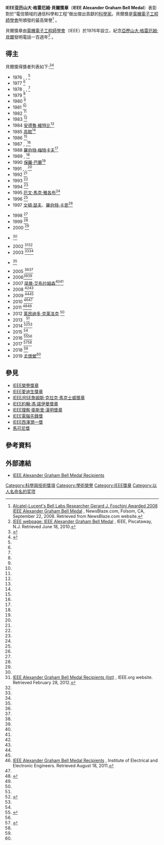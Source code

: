 {{Distinguish|诺贝尔奖}}


{{Infobox award
| image        = IEEE_Bell_medal_scan_-front_-NO_COPYRIGHT_APPLIES-.jpg
| name        = IEEE亚历山大·格雷厄姆·貝爾獎章<br> IEEE Alexander Graham Bell Medal
| description = 表彰對於“電信領域的通信科學和工程“做出傑出貢獻的[[科學家|科學家]]
| presenter   = [[電機電子工程師學會|電機電子工程師學會]] 
| country     = {{flagicon|USA}} 美國
| year        = 1976
| website     = [https://www.ieee.org/about/awards/medals/bell.html IEEE亚历山大·格雷厄姆·貝爾獎章官網]
}}
'''IEEE亚历山大·格雷厄姆·貝爾獎章'''（'''IEEE Alexander Graham Bell Medal'''）表彰對於“電信領域的通信科學和工程“做出傑出貢獻的[[科學家|科學家]]。貝爾獎是[[電機電子工程師學會|電機電子工程師學會]]所頒發的最高榮譽<ref>[http://newsblaze.com/story/2008092209530500006.pnw/topstory.html Alcatel-Lucent's Bell Labs Researcher Gerard J. Foschini Awarded 2008 IEEE Alexander Graham Bell Medal] {{Wayback|url=http://newsblaze.com/story/2008092209530500006.pnw/topstory.html |date=20120829201230 }}, NewsBlaze.com, Folsom, CA, September 22, 2008. Retrieved from NewsBlaze.com website.</ref> 。

貝爾獎章由[[電機電子工程師學會|電機電子工程師學會]]（IEEE）於1976年設立，紀念[[亞歷山大·格雷厄姆·貝爾|亞歷山大·格雷厄姆·貝爾]]發明電話一百週年<ref name="IEEE">[http://www.ieee.org/about/awards/medals/bell.html IEEE webpage: IEEE Alexander Graham Bell Medal] {{Wayback|url=http://www.ieee.org/about/awards/medals/bell.html |date=20110820094347 }}, IEEE, Piscataway, N.J.  Retrieved June 18, 2010.</ref> 。

==得主==
貝爾獎得獎者列表如下:<ref name="貝爾獲獎者名單一">{{cite web |author1=Engineering and Technology History Wiki |title=List of Recipients |url=https://ethw.org/IEEE_Alexander_Graham_Bell_Medal_History |publisher=Engineering and Technology History Wiki |accessdate=2019-04-22 |archive-date=2021-01-26 |archive-url=https://web.archive.org/web/20210126062223/https://ethw.org/IEEE_Alexander_Graham_Bell_Medal_History |dead-url=no }}</ref><ref name="貝爾獎獲獎者名單">{{cite web |author1=IEEE |title=IEEE ALEXANDER GRAHAM BELL MEDAL RECIPIENTS |url=https://www.ieee.org/content/dam/ieee-org/ieee/web/org/about/bell_rl.pdf |publisher=IEEE |accessdate=2019-04-22 |archive-date=2019-04-22 |archive-url=https://web.archive.org/web/20190422053550/https://www.ieee.org/content/dam/ieee-org/ieee/web/org/about/bell_rl.pdf |dead-url=no }}</ref>
{{Col-begin}}
{{Col-break}}
* 1976 {{link-en|小阿莫斯·E·喬爾|Amos E. Joel, Jr.}}, {{link-en|威廉·凱斯特|William Keister}}, {{link-en|雷蒙·W·凱區萊奇|Raymond W. Ketchledge}}<ref name="貝爾獎獲獎者名單"/>
* 1977 {{link-en|埃伯哈特·瑞汀|Eberhardt Rechtin}}<ref name="貝爾獎獲獎者名單"/>
* 1978 {{link-en|M·羅伯特·亞倫|M. Robert Aaron}}, {{link-en|約翰·S·梅奧|John S. Mayo}}, {{link-en|埃里克·E·薩姆納|Eric E. Sumner}}<ref name="貝爾獎獲獎者名單"/>
* 1979 {{link-en|A·克里斯蒂安·雅各貝烏斯|A. Christian Jacobaeus}}<ref name="貝爾獎獲獎者名單"/>
* 1980 {{link-en|理查德·R·胡弗|Richard R. Hough}}<ref name="貝爾獎獲獎者名單"/>
* 1981 {{link-en|大衛·斯萊皮安|David Slepian}}<ref name="貝爾獎獲獎者名單"/>
* 1982 {{link-en|哈羅德·A·羅森|Harold A. Rosen}}<ref name="貝爾獎獲獎者名單"/>
* 1983 {{link-en|斯蒂芬·O·莱斯|Stephen O. Rice}}<ref name="貝爾獎獲獎者名單"/>
* 1984 [[安德魯·維特比|安德魯·維特比]]<ref name="貝爾獎獲獎者名單"/>
* 1985 [[高錕|高錕]]<ref name="貝爾獎獲獎者名單"/>
* 1986 {{link-en|巴納德·威德羅|Bernard Widrow}}<ref name="貝爾獎獲獎者名單"/>
* 1987 {{link-en|喬爾·S·恩格爾|Joel S. Engel}}, {{link-en|理查德·H·弗倫克爾|Richard H. Frenkiel}},{{link-en|小威廉·C·雅克斯|William C. Jakes, Jr.}}<ref name="貝爾獎獲獎者名單"/>
* 1988 [[羅伯特·梅特卡夫|羅伯特·梅特卡夫]]<ref name="貝爾獎獲獎者名單"/>
* 1989 {{link-en|傑拉德·阿什|Gerald R. Ash}},  {{link-en|比利·奧利佛|Billy B. Oliver}}<ref name="貝爾獎獲獎者名單"/>
* 1990 [[保羅·巴蘭|保羅·巴蘭]]<ref name="貝爾獎獲獎者名單"/>
*1991 {{link-en|蔡平·卡特勒|C. Chapin Cutler}}, {{link-en|約翰·O·利布|John O. Limb}}, {{link-en|阿倫·內拉瓦利|Arun N. Netravali}}<ref name="貝爾獎獲獎者名單"/>
*1992 {{link-en|詹姆斯·L·梅西|James L. Massey}}<ref name="貝爾獎獲獎者名單"/>
*1993 {{link-en|唐納德·C·考克斯 |Donald C. Cox }}<ref name="貝爾獎獲獎者名單"/>
*1994 {{link-en|豬瀨博 |Hiroshi Inose }}<ref name="貝爾獎獲獎者名單"/>
* 1995 [[厄文·馬克·雅各布|厄文·馬克·雅各布]]<ref name="貝爾獎獲獎者名單"/>
*1996 {{link-en| 關本忠弘|Tadahiro Sekimoto }}<ref name="貝爾獎獲獎者名單"/>
* 1997 [[文頓·瑟夫|文頓·瑟夫]]、[[羅伯特·卡恩|羅伯特·卡恩]]<ref name="貝爾獎獲獎者名單"/>
{{Col-break}}
*1998 {{link-en|理查德·E·布拉俞特|Richard E. Blahut }}<ref name="貝爾獎獲獎者名單"/>
*1999 {{link-en|大衛·G·梅塞施密特 |David G. Messerschmitt }}<ref name="貝爾獎獲獎者名單"/>
*2000 {{link-en|弗拉基米爾·A·科捷利尼科夫 |Vladimir A. Kotelnikov }}<ref name="貝爾獎獲獎者名單"/>
* {{Font color|grey|2001 未頒獎}}<ref name="貝爾獎獲獎者名單"/>
* 2002 {{link-en| 中原恒雄|Tsuneo Nakahara }}<ref>[https://origin.www.ieee.org/documents/bell_rl.pdf IEEE Alexander Graham Bell Medal Recipients (list)] {{Wayback|url=https://origin.www.ieee.org/documents/bell_rl.pdf |date=20130328042539 }}, IEEE.org website. Retrieved February 28, 2012.</ref><ref name="貝爾獎獲獎者名單"/>
* 2003 {{link-en|約阿希姆·哈格瑙爾|Joachim Hagenauer}}<ref name="IEEE-br" /><ref name="貝爾獎獲獎者名單"/>
* {{Font color|grey|2004 未頒獎}}<ref name="貝爾獎獲獎者名單"/>
* 2005 {{link-en| 吉姆·K·奧穆拉|Jim K. Omura }}<ref name="IEEE-br" /><ref name="貝爾獎獲獎者名單"/>
* 2006{{link-en| 約翰·沃森克拉夫特|John Wozencraft }}<ref name="IEEE-br" /><ref name="貝爾獎獲獎者名單"/>
* 2007 [[諾曼·艾布拉姆森|諾曼·艾布拉姆森]]<ref name="IEEE-br" /><ref name="貝爾獎獲獎者名單"/>
* 2008 {{link-en| 傑拉德·J·福斯基尼|Gerard J. Foschini }}<ref name="IEEE-br" /><ref name="貝爾獎獲獎者名單"/>
* 2009 {{link-en|羅伯特·麥克利斯 |Robert McEliece }}<ref name="IEEE-br" /><ref name="貝爾獎獲獎者名單"/>
* 2010 {{link-en|約翰·奇歐菲 |John Cioffi }}<ref name="IEEE-br">[http://www.ieee.org/about/awards/bios/bell_recipients.html IEEE Alexander Graham Bell Medal Recipients] {{Wayback|url=http://www.ieee.org/about/awards/bios/bell_recipients.html |date=20120728082817 }}, Institute of Electrical and Electronic Engineers. Retrieved August 18, 2011.</ref><ref name="貝爾獎獲獎者名單"/>
* 2011 {{link-en|阿羅蓋斯瓦米·保羅拉吉|Arogyaswami Paulraj}}<ref>{{cite news
 | title = Broadcom Engineer Receives Prestigious IEEE Alexander Graham Bell Medal
 | url = http://www.broadcom.com/press/release.php?id=s533976
 | publisher = [[Broadcom_Corporation|Broadcom Corporation]]
 | date = {{Start date|2010|12|1}}
 | accessdate = {{Start date|2011|2|25}}
 | archive-date = 2016-03-04
 | archive-url = https://web.archive.org/web/20160304052528/http://www.broadcom.com/press/release.php?id=s533976
 | dead-url = no
 }}</ref><ref name="貝爾獎獲獎者名單"/>
* 2012 [[莱昂纳多·克莱洛克|莱昂纳多·克莱洛克]] <ref name="貝爾獎獲獎者名單"/>
* 2013 {{link-en|安德魯·闊派維|Andrew Chraplyvy}}, {{link-en|羅伯特·塔克|Robert Tkach}}<ref name="貝爾獎獲獎者名單"/>
* 2014 {{link-en|戴瑞奇·迪芙沙拉|Dariush Divsalar}}<ref>{{cite web|title=Recipients of the 2014 Medals and Awards|url=http://theinstitute.ieee.org/people/achievements/recipients-of-the-2014-medals-and-awards|publisher=[[IEEE|IEEE]]|date={{Format date|2014|02|14}}|accessdate={{Format date|2014|04|24}}|deadurl=yes|archiveurl=https://web.archive.org/web/20140224000716/http://theinstitute.ieee.org/people/achievements/recipients-of-the-2014-medals-and-awards|archivedate=2014-02-24|df=}}</ref><ref name="貝爾獎獲獎者名單"/>
*2015 {{link-en|法蘭克·凱利 |Frank_Kelly_(mathematician) }}<ref name="貝爾獎獲獎者名單"/>
* 2016 {{link-en|羅伯托·帕多瓦尼|Roberto Padovani}}<ref>{{cite web|title=2016 IEEE Medals and Recognitions Recipients and Citations|url=https://www.ieee.org/about/awards/2016_ieee_medal_and_recognition_recipients_and_citations_list.pdf|publisher=[[IEEE|IEEE]]|accessdate={{Format date|2016|07|07}}|deadurl=yes|archiveurl=https://web.archive.org/web/20160509042640/http://www.ieee.org/about/awards/2016_ieee_medal_and_recognition_recipients_and_citations_list.pdf|archivedate=2016年5月9日|df=}}</ref><ref name="貝爾獎獲獎者名單"/>
*2017 {{link-en|H·樊尚·波爾 |Vincent Poor }} <ref>{{cite web|title=IEEE Alexander Graham Bell Medal Recipients and Citations|url=http://www.ieee.org/documents/bell_rl.pdf|publisher=[[IEEE|IEEE]]|accessdate={{Format date|2017|02|03}}|archive-date=2016-03-03|archive-url=https://web.archive.org/web/20160303170103/http://www.ieee.org/documents/bell_rl.pdf|dead-url=no}}</ref><ref name="貝爾獎獲獎者名單"/>
* 2018 {{link-en|南畢拉真·沙夏最|Nambirajan Seshadri}}<ref name="貝爾獎獲獎者名單"/>
* 2019 [[孟懷縈|孟懷縈]]<ref name="貝爾獎獲獎者名單"/>
{{Col-end}}

== 參見 ==
*[[IEEE榮譽獎章|IEEE榮譽獎章]]
*[[IEEE愛迪生獎章|IEEE愛迪生獎章]]
*[[IEEE/RSE詹姆斯·克拉克·馬克士威獎章|IEEE/RSE詹姆斯·克拉克·馬克士威獎章]]
*[[约翰·冯诺依曼奖|IEEE約翰·馮·諾伊曼獎章]]
*[[IEEE理察·衛斯里·漢明獎章|IEEE理察·衛斯里·漢明獎章]]
*[[IEEE電腦先鋒獎|IEEE電腦先鋒獎]]
*[[IEEE西澤潤一獎|IEEE西澤潤一獎]]
* [[馬可尼獎|馬可尼獎]]

== 參考資料 ==
{{reflist}}

== 外部連結 ==
* [http://www.ieee.org/documents/bell_rl.pdf IEEE Alexander Graham Bell Medal Recipients] {{Wayback|url=http://www.ieee.org/documents/bell_rl.pdf |date=20160303170103 }}

{{IEEE亚历山大·格雷厄姆·贝尔奖章获得者}}
[[Category:科學與技術獎項|Category:科學與技術獎項]]
[[Category:學術榮譽|Category:學術榮譽]]
[[Category:IEEE獎章|Category:IEEE獎章]]
[[Category:以人名命名的奖项|Category:以人名命名的奖项]]